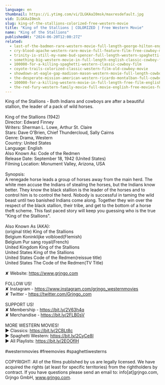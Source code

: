 ```yaml
---
language: en
thumbnail: https://i.ytimg.com/vi/ILGKAaI0msk/maxresdefault.jpg
vid: ILGKAaI0msk
slug: king-of-the-stallions-colorized-free-western-movie
title: "King of the Stallions | COLORIZED | Free Western Movie"
name: "King of the Stallions"
publishedAt: "2024-06-20T12:00:27Z"
related:
  - last-of-the-badmen-rare-western-movie-full-length-george-hilton-english-full-movie
  - cry-blood-apache-western-rare-movie-full-feature-film-free-cowboy-movie
  - trinity-is-still-my-name-bud-spencer-full-length-western-spaghetti-western-full-movie
  - something-big-western-movie-in-full-length-english-classic-cowboy-film-free-full-westerns
  - 100000-for-a-killing-spaghetti-western-classic-cowboy-film
  - coyote-trails-colorized-classic-western-film-old-cowboy-movie
  - showdown-at-eagle-gap-madison-mason-western-movie-full-length-cowboys
  - the-desperate-mission-american-western-ricardo-montalban-full-cowboy-movie
  - 100000-for-a-killing-western-movie-in-full-length-free-film-english-full-movies-youtube
  - the-red-fury-western-family-movie-full-movie-english-free-movies-full-length
---
```


King of the Stallions - Both Indians and cowboys are after a beautiful stallion, the leader of a pack of wild horses.<br />
<br />
King of the Stallions (1942)<br />
Director: Edward Finney<br />
Writers: Sherman L. Lowe, Arthur St. Claire<br />
Stars: Dave O'Brien, Chief Thundercloud, Sally Cairns<br />
Genre: Drama, Western<br />
Country: United States<br />
Language: English<br />
Also Known As: Code of the Redmen<br />
Release Date: September 18, 1942 (United States)<br />
Filming Location: Monument Valley, Arizona, USA<br />
<br />
Synopsis:<br />
A renegade horse leads a group of horses away from the main herd. The white men accuse the Indians of stealing the horses, but the Indians know better. They know the black stallion is the leader of the horses and to control him is to control the herd. Nobody is successful in taming the wild beast until two banished Indians come along. Together they win over the respect of the black stallion, their tribe, and get to the bottom of a horse theft scheme. This fast paced story will keep you guessing who is the true "King of the Stallions".<br />
<br />
Also Known As (AKA):<br />
(original title) King of the Stallions<br />
Belgium Koninklijke volbloed(Flemish)<br />
Belgium Pur sang royal(French)<br />
United Kingdom King of the Stallions<br />
United States King of the Stallions<br />
United States Code of the Redmen(reissue title)<br />
United States The Code of the Redmen(TV Title)<br />
<br />
✘ Website: https://www.grjngo.com<br />
<br />
FOLLOW US!<br />
✘ Instagram - https://www.instagram.com/grjngo_westernmovies<br />
✘ Twitter - https://twitter.com/Grjngo_com<br />
<br />
SUPPORT US!<br />
✘ Membership - https://bit.ly/2V63h4q<br />
✘ Merchandise - https://bit.ly/2FLB0sV<br />
<br />
MORE WESTERN MOVIES! <br />
► Classics: https://bit.ly/2CBLt8c <br />
► Spaghetti Western: https://bit.ly/2CyCe8I <br />
► All Playlists: https://bit.ly/2EOOfIH <br />
<br />
#westernmovies #freemovies #spaghettiwesterns<br />
<br />
COPYRIGHT: All of the films published by us are legally licensed. We have acquired the rights (at least for specific territories) from the rightholders by contract. If you have questions please send an email to: info[at]grjngo.com, Grjngo GmbH, www.grjngo.com.